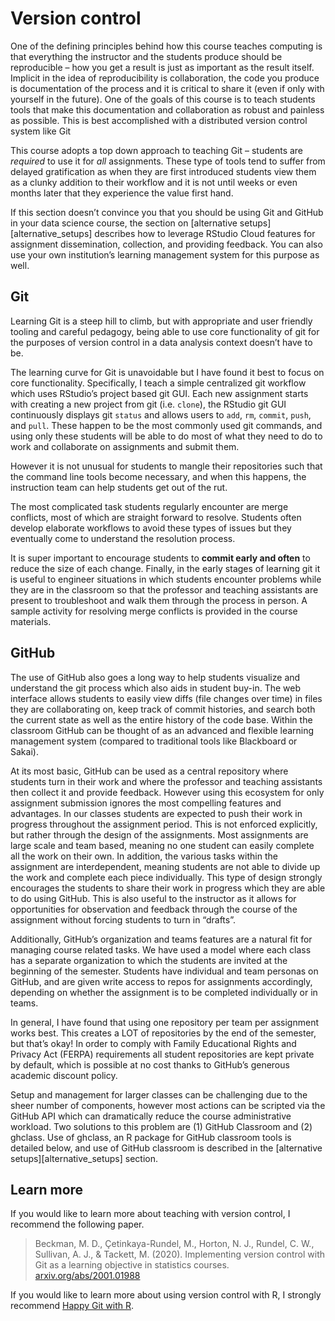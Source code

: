 # Version control {#version-control}

One of the defining principles behind how this course teaches computing is that 
everything the instructor and the students produce should be reproducible -- how 
you get a result is just as important as the result itself. Implicit in the idea 
of reproducibility is collaboration, the code you produce is documentation of 
the process and it is critical to share it (even if only with yourself in the 
future). One of the goals of this course is to teach students tools that make 
this documentation and collaboration as robust and painless as possible. This is 
best accomplished with a distributed version control system like Git

This course adopts a top down approach to teaching Git -- students are 
*required* to use it for *all* assignments. These type of tools tend to suffer 
from delayed gratification as when they are first introduced students view them 
as a clunky addition to their workflow and it is not until weeks or even months 
later that they experience the value first hand.

If this section doesn't convince you that you should be using Git and GitHub in 
your data science course, the section on [alternative setups][alternative_setups] 
describes how to leverage RStudio Cloud features for assignment dissemination, 
collection, and providing feedback. You can also use your own institution's 
learning management system for this purpose as well.

## Git

Learning Git is a steep hill to climb, but with appropriate and user friendly 
tooling and careful pedagogy, being able to use core functionality of git for 
the purposes of version control in a data analysis context doesn't have to be.

The learning curve for Git is unavoidable but I have found it best to focus on 
core functionality. Specifically, I teach a simple centralized git workflow 
which uses RStudio's project based git GUI. Each new assignment starts with 
creating a new project from git (i.e. `clone`), the RStudio git GUI continuously 
displays git `status` and allows users to `add`, `rm`, `commit`, `push`, and 
`pull`. These happen to be the most commonly used git commands, and using only 
these students will be able to do most of what they need to do to work and 
collaborate on assignments and submit them.

However it is not unusual for students to mangle their repositories such that 
the command line tools become necessary, and when this happens, the instruction 
team can help students get out of the rut. 

The most complicated task students regularly encounter are merge conflicts, 
most of which are straight forward to resolve. Students often develop elaborate 
workflows to avoid these types of issues but they eventually come to understand 
the resolution process. 

It is super important to encourage students to **commit early and often** to reduce 
the size of each change. Finally, in the early stages of learning git it is 
useful to engineer situations in which students encounter problems while they 
are in the classroom so that the professor and teaching assistants are present 
to troubleshoot and walk them through the process in person. A sample activity 
for resolving merge conflicts is provided in the course materials.

## GitHub

The use of GitHub also goes a long way to help students visualize and understand 
the git process which also aids in student buy-in. The web interface allows 
students to easily view diffs (file changes over time) in files they are 
collaborating on, keep track of commit histories, and search both the current 
state as well as the entire history of the code base. Within the classroom 
GitHub can be thought of as an advanced and flexible learning management system 
(compared to traditional tools like Blackboard or Sakai).

At its most basic, GitHub can be used as a central repository where students turn 
in their work and where the professor and teaching assistants then collect it and 
provide feedback. However using this ecosystem for only assignment submission 
ignores the most compelling features and advantages. In our classes students are 
expected to push their work in progress throughout the assignment period. This 
is not enforced explicitly, but rather through the design of the assignments. 
Most assignments are large scale and team based, meaning no one student can 
easily complete all the work on their own. In addition, the various tasks within 
the assignment are interdependent, meaning students are not able to divide up 
the work and complete each piece individually. This type of design strongly 
encourages the students to share their work in progress which they are able to do 
using GitHub. This is also useful to the instructor as it allows for opportunities 
for observation and feedback through the course of the assignment without forcing 
students to turn in "drafts".

Additionally, GitHub's organization and teams features are a natural fit for 
managing course related tasks. We have used a model where each class has a 
separate organization to which the students are invited at the beginning of 
the semester. Students have individual and team personas on GitHub, and are given 
write access to repos for assignments accordingly, depending on whether the 
assignment is to be completed individually or in teams.

In general, I have found that using one repository per team per assignment works 
best. This creates a LOT of repositories by the end of the semester, but that's 
okay! In order to comply with Family Educational Rights and Privacy Act (FERPA) 
requirements all student repositories are kept private by default, which is 
possible at no cost thanks to GitHub's generous academic discount policy. 

Setup and management for larger classes can be challenging due to the sheer 
number of components, however most actions can be scripted via the GitHub API 
which can dramatically reduce the course administrative workload. Two solutions 
to this problem are (1) GitHub Classroom and (2) ghclass. Use of ghclass, an R 
package for GitHub classroom tools is detailed below, and use of GitHub 
classroom is described in the [alternative setups][alternative_setups] section.

## Learn more

If you would like to learn more about teaching with version control, I recommend the following paper. 

> Beckman, M. D., Çetinkaya-Rundel, M., Horton, N. J., Rundel, C. W., Sullivan, A. J., & Tackett, M. (2020). Implementing version control with Git as a learning objective in statistics courses. [arxiv.org/abs/2001.01988](https://arxiv.org/abs/2001.01988)

If you would like to learn more about using version control with R, I strongly recommend [Happy Git with R](https://happygitwithr.com/). 